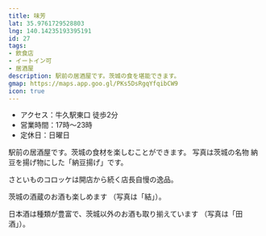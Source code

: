 ```yaml
---
title: 味芳
lat: 35.9761729528803
lng: 140.14235193395191
id: 27
tags:
- 飲食店
- イートイン可
- 居酒屋
description: 駅前の居酒屋です。茨城の食を堪能できます。
gmap: https://maps.app.goo.gl/PKs5DsRgqYfqibCW9
icon: true
---
```


<LinkedImage
  basename="nato_blooming/miyoshi-sign2"
/>

- アクセス：牛久駅東口 徒歩2分
- 営業時間：17時～23時
- 定休日：日曜日

駅前の居酒屋です。茨城の食材を楽しむことができます。
写真は茨城の名物 納豆を揚げ物にした「納豆揚げ」です。

<LinkedImage
  basename="nato_blooming/miyoshi_nattou"
/>

さといものコロッケは開店から続く店長自慢の逸品。

<LinkedImage
  basename="nato_blooming/miyoshi-satoimo_korokke"
/>

茨城の酒蔵のお酒も楽しめます
（写真は「結」）。

<LinkedImage
  aspectRatio="9/10"
  basename="nato_blooming/miyoshi-yui"
/>

日本酒は種類が豊富で、茨城以外のお酒も取り揃えています
（写真は「田酒」）。

<LinkedImage
  aspectRatio="9/10"
  basename="nato_blooming/miyoshi-densyu"
/>
